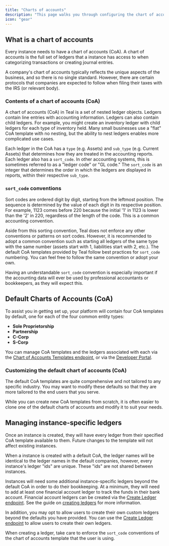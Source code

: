 ```yaml
---
title: "Charts of accounts"
description: "This page walks you through configuring the chart of accounts for your instances."
icon: "gear"
---
```


## What is a chart of accounts

Every instance needs to have a chart of accounts (CoA). A chart of accounts is the full set of ledgers that a 
instance has access to when categorizing transactions or creating journal entries. 

<Info>
  A company's chart of accounts typically reflects
  the unique aspects of the business, and so there is no single standard.
  However, there are certain protocols that companies are expected to follow
  when filing their taxes with the IRS (or relevant body).
</Info>

### Contents of a chart of accounts (CoA)

A chart of accounts (CoA) in Teal is a set of nested ledger objects. Ledgers contain line entries with accounting information. Ledgers can 
also contain child ledgers. For example, you might create an inventory ledger with child ledgers for each type of inventory held. Many 
small businesses use a "flat" CoA template with no nesting, but the ability to nest ledgers enables more complicated use cases. 

Each ledger in the CoA has a `type` (e.g. Assets) and `sub_type` (e.g. Current Assets) that determines how they are treated 
in the accounting reports. Each ledger also has a `sort_code`. In other accounting systems, this is sometimes referred  to as a "ledger code" or "GL code." 
The `sort_code` is an integer that determines the order in which the ledgers are displayed in reports, within their respective `sub_type`.    

### `sort_code` conventions

Sort codes are ordered digit by digit, starting from the leftmost position. The sequence is determined by the value 
of each digit in its respective position. For example, 1123 comes before 220 because the initial '1' in 1123 
is lower than the '2' in 220, regardless of the length of the code. This is a common accounting convention.

Aside from this sorting convention, Teal does not enforce any other conventions or patterns on sort codes. 
However, it is recommended to adopt a common convention such as starting all ledgers 
of the same type with the same number (assets start with 1, liabilities start with 2, etc.). 
The default CoA templates provided by Teal follow best practices for `sort_code` numbering. You can feel 
free to follow the same convention or adopt your own.

Having an understandable `sort_code` convention is especially important if the accounting data will 
ever be used by professional accountants or bookkeepers, as they will expect this.

## Default Charts of Accounts (CoA)

To assist you in getting set up, your platform will contain four CoA templates by default, one for each of the four common entity types:

- **Sole Proprietorship**
- **Partnership**
- **C-Corp**
- **S-Corp**

You can manage CoA templates and the ledgers associated with each via the [Chart of Accounts Templates endpoint](/api-reference/chart-of-accounts-templates/get-coa-templates), or 
via the [Developer Portal](https://developer.teal.dev/chart_of_accounts).

### Customizing the default chart of accounts (CoA)

The default CoA templates are quite comprehensive and not tailored to any specific industry. You may 
want to modify these defaults so that they are more tailored to the end users that you serve.

While you can create new CoA templates from scratch, it is often easier to clone one of the default charts of 
accounts and modify it to suit your needs. 

## Managing instance-specific ledgers

Once an instance is created, they will have every ledger from their specified CoA template available to them. 
Future changes to the template will not affect existing instances.

<Info>
When a instance is created with a default CoA, the ledger names will be identical to the ledger names in 
the default companies, however, every instance's ledger "ids" are unique. 
These "ids" are not shared between instances.
</Info>

Instances will need some additional instance-specific ledgers beyond the default CoA in order to do their bookkeeping. 
At a minimum, they will need to add at least one financial account ledger to track 
the funds in their bank account. Financial account ledgers can be created via 
the [Create Ledger endpoint](/api-reference/ledgers/create-ledger). See the guide 
on [creating ledgers](/accounting_package/platform_gl/transactions/create_ledger) for more information.

In addition, you may opt to allow users to create their own custom ledgers beyond the 
defaults you have provided. You can use the [Create Ledger endpoint](/api-reference/ledgers/create-ledger) 
to allow users to create their own ledgers.

When creating a ledger, take care to enforce the `sort_code` conventions of the chart of accounts 
template that the user is using. 
